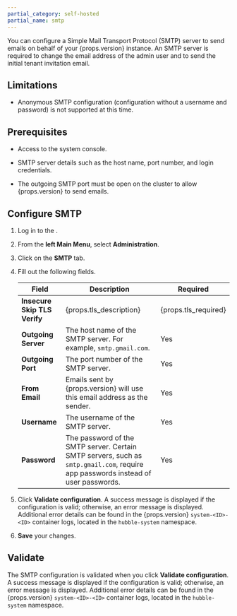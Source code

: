 ```yaml
---
partial_category: self-hosted
partial_name: smtp
---
```


You can configure a Simple Mail Transport Protocol (SMTP) server to send emails on behalf of your {props.version}
instance. An SMTP server is required to change the email address of the admin user and to send the initial tenant
invitation email.

## Limitations

- Anonymous SMTP configuration (configuration without a username and password) is not supported at this time. 

## Prerequisites

- Access to the system console.

- SMTP server details such as the host name, port number, and login credentials.

- The outgoing SMTP port must be open on the cluster to allow {props.version} to send emails.

## Configure SMTP

1. Log in to the 
  <PaletteVertexUrlMapper
     edition={props.edition}
     text="system console"
     url="/system-management/#access-the-system-console"
   />.

2. From the **left Main Menu**, select **Administration**.

3. Click on the **SMTP** tab.

4. Fill out the following fields.

    | **Field**                    | **Description**                                                                                                                                                                           | **Required** |
    | ---------------------------- | ----------------------------------------------------------------------------------------------------------------------------------------------------------------------------------------- | ------------ |
    | **Insecure Skip TLS Verify** | {props.tls_description}  | {props.tls_required} |
    | **Outgoing Server**          | The host name of the SMTP server. For example, `smtp.gmail.com`.                                                                                                                           | Yes |
    | **Outgoing Port**            | The port number of the SMTP server.                                                                                                                                                       | Yes |
    | **From Email**               | Emails sent by {props.version} will use this email address as the sender.                                                                      | Yes |
    | **Username**                 | The username of the SMTP server.                                                                                                                                                         | Yes |
    | **Password**                 | The password of the SMTP server. Certain SMTP servers, such as `smtp.gmail.com`, require app passwords instead of user passwords.                                                                                                                                                         | Yes |

5. Click **Validate configuration**. A success message is displayed if the configuration is valid; otherwise, an error message is displayed. Additional error details can be found in the {props.version} `system-<ID>-<ID>` container logs, located in the `hubble-system` namespace.

6. **Save** your changes.

## Validate

The SMTP configuration is validated when you click **Validate configuration**. A success message is displayed if the configuration is valid; otherwise, an error message is displayed. Additional error details can be found in the {props.version} `system-<ID>-<ID>` container logs, located in the `hubble-system` namespace.
